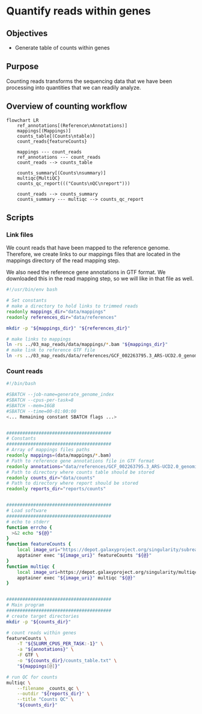 # Quantify reads within genes

## Objectives

- Generate table of counts within genes

## Purpose

Counting reads transforms the sequencing data that we have been processing into quantities that we can readily analyze.

## Overview of counting workflow

```mermaid
flowchart LR
    ref_annotations[(Reference\nAnnotations)]
    mappings[(Mappings)]
    counts_table[(Counts\ntable)]
    count_reads{featureCounts}

    mappings --- count_reads
    ref_annotations --- count_reads
    count_reads --> counts_table

    counts_summary[(Counts\nsummary)]
    multiqc{MultiQC}
    counts_qc_report((("Counts\nQC\nreport")))

    count_reads --> counts_summary
    counts_summary --- multiqc --> counts_qc_report
```

## Scripts

### Link files

We count reads that have been mapped to the reference genome.
Therefore, we create links to our mappings files that are located in the mappings directory of the read mapping step.

We also need the reference gene annotations in GTF format.
We downloaded this in the read mapping step, so we will like in that file as well.

``` .bash
#!/usr/bin/env bash

# Set constants
# make a directory to hold links to trimmed reads
readonly mappings_dir="data/mappings"
readonly references_dir="data/references"

mkdir -p "${mappings_dir}" "${references_dir}"

# make links to mappings
ln -rs ../03_map_reads/data/mappings/*.bam "${mappings_dir}"
# make link to reference GTF file
ln -rs ../03_map_reads/data/references/GCF_002263795.3_ARS-UCD2.0_genomic.gtf.gz "${references_dir}"
```

### Count reads

``` .bash
#!/bin/bash

#SBATCH --job-name=generate_genome_index
#SBATCH --cpus-per-task=8
#SBATCH --mem=16GB
#SBATCH --time=00-01:00:00
<... Remaining constant SBATCH flags ...>


#######################################
# Constants
#######################################
# Array of mappings files paths
readonly mappings=(data/mappings/*.bam)
# Path to reference gene annotations file in GTF format
readonly annotations="data/references/GCF_002263795.3_ARS-UCD2.0_genomic.gtf.gz"
# Path to directory where counts table should be stored
readonly counts_dir="data/counts"
# Path to directory where report should be stored
readonly reports_dir="reports/counts"


#######################################
# Load software
#######################################
# echo to stderr
function errcho {
  >&2 echo "${@}"
}
function featureCounts {
    local image_uri="https://depot.galaxyproject.org/singularity/subread%3A2.0.6--he4a0461_0"
    apptainer exec "${image_uri}" featureCounts "${@}"
}
function multiqc {
    local image_uri=https://depot.galaxyproject.org/singularity/multiqc:1.21--pyhdfd78af_0
    apptainer exec "${image_uri}" multiqc "${@}"
}


#######################################
# Main program
#######################################
# create target directories
mkdir -p "${counts_dir}"

# count reads within genes
featureCounts \
    -T "${SLURM_CPUS_PER_TASK:-1}" \
    -a "${annotations}" \
    -F GTF \
    -o "${counts_dir}/counts_table.txt" \
    "${mappings[@]}"

# run QC for counts
multiqc \
    --filename _counts_qc \
    --outdir "${reports_dir}" \
    --title "Counts QC" \
    "${counts_dir}"
```
